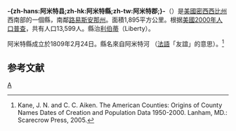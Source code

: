 {{noteTA
|T=zh-hans:阿米特县 (密西西比州);zh-hk:阿米特縣 (密西西比州);zh-tw:阿米特郡 (密西西比州);
}}
{{Infobox U.S. County|
 county  = -{zh-hans:阿米特县;zh-hk:阿米特縣;zh-tw:阿米特郡;}- |
 state = 密西西比州 |
 en county  = Amite County |
 en state = Mississippi |
 seal =  |
 map = Map of Mississippi highlighting Amite County.svg |
 map size = 150 |
 founded = 1809年 |
 seat = [[利伯蒂_(密西西比州)|利伯蒂]]| 
 area = 1,895 [[km²|km²]] (732 [[mi²|mi²]]) |
 area land = 1,890 km² (730 mi²) |
 area water = 5 km² (2 mi²) |
 area percentage = 0.28% |
 census yr = 2000|
 pop = 13,599 |
 density = 7 |
 web =  |
|}}
'''-{zh-hans:阿米特县;zh-hk:阿米特縣;zh-tw:阿米特郡;}-'''（{{lang-en|Amite County}}）是[[美國|美國]][[密西西比州|密西西比州]]西南部的一個縣，南鄰[[路易斯安那州|路易斯安那州]]。面積1,895平方公里。根据[[美國2000年人口普查|美國2000年人口普查]]，共有人口13,599人。縣治[[利伯蒂_(密西西比州)|利伯蒂]]（Liberty）。

阿米特縣成立於1809年2月24日。縣名來自阿米特河 （[[法語|法語]]「友誼」的意思）。<ref>Kane, J. N. and C. C. Aiken. The American Counties: Origins of County Names Dates of Creation and Population Data 1950-2000. Lanham, MD.: Scarecrow Press, 2005.</ref>

==参考文献==
<div class="references-small">
<references />
</div>

[[Category:密西西比州行政区划|A]]